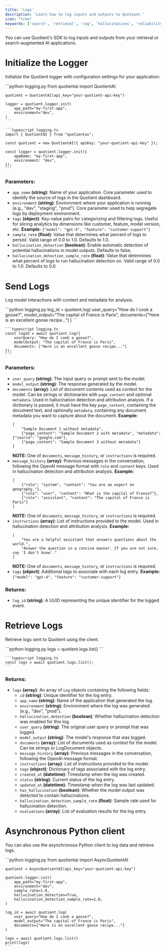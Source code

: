 ```yaml
---
title: 'Logs'
description: 'Learn how to log inputs and outputs to Quotient.'
icon: "tree"
keywords: ['search', 'retrieval', 'rag', 'hallucinations', 'reliability', 'logging']
---
```


You can use Quotient's SDK to log inputs and outputs from your retrieval or search-augmented AI applications.

# Initialize the Logger

Initialize the Quotient logger with configuration settings for your application:

<CodeGroup>
    ```python logging.py
    from quotientai import QuotientAI

    quotient = QuotientAI(api_key="your-quotient-api-key")

    logger = quotient.logger.init(
        app_path="my-first-app",
        environment="dev",
    )
    ```

    ```typescript logging.ts
    import { QuotientAI } from "quotientai";

    const quotient = new QuotientAI({ apiKey: "your-quotient-api-key" });

    const logger = quotient.logger.init({
        appName: "my-first-app",
        environment: "dev",
    });
    ```
</CodeGroup>

### Parameters:

* `app_name` **(string)**: Name of your application. Core parameter used to identify the source of logs in the Quotient dashboard.
* `environment` **(string)**: Environment where your application is running (e.g., "dev", "staging", "prod"). Core parameter used to help segregate logs by deployment environment.
* `tags` **(object)**: Key-value pairs for categorizing and filtering logs. Useful for slicing analytics by dimensions like customer, feature, model version, etc. **Example:** `{"model": "gpt-4", "feature": "customer-support"}`
* `sample_rate` **(float)**: Value that determines what percent of logs to persist. Valid range of 0.0 to 1.0. Defaults to 1.0.
* `hallucination_detection` **(boolean)**: Enable automatic detection of potential hallucinations in model outputs. Defaults to false.
* `hallucination_detection_sample_rate` **(float)**: Value that determines what percent of logs to run hallucination detection on. Valid range of 0.0 to 1.0. Defaults to 0.0.

# Send Logs

Log model interactions with context and metadata for analysis.

<CodeGroup>
    ```python logging.py
    log_id = quotient.log(
        user_query="How do I cook a goose?",
        model_output="The capital of France is Paris",
        documents=["Here is an excellent goose recipe..."]
    )
    ```

    ```typescript logging.ts
    const logId = await quotient.log({
        userQuery: "How do I cook a goose?",
        modelOutput: "The capital of France is Paris",
        documents: ["Here is an excellent goose recipe..."]
    });
    ```
</CodeGroup>

### Parameters:

* `user_query` **(string)**: The input query or prompt sent to the model.
* `model_output` **(string)**: The response generated by the model.
* `documents` **(array)**: List of document contents used as context for the model. Can be strings or dictionaries with `page_content` and optional `metadata`. Used in hallucination detection and attribution analysis. If a dictionary is passed, it must have the key `page_content`, containing the document text, and optionally `metadata`, containing any document metadata you want to capture about the document. **Example:**
    ```
    [
        "Sample Document 1 without metadata",
        {"page_content": "Sample Document 2 with metadata", "metadata": {"source": "google.com"},
        {"page_content": "Sample Document 3 without metadata"}
    ]
    ```
    **NOTE:** One of `documents`, `message_history`, or `instructions` is required.
* `message_history` **(array)**: Previous messages in the conversation, following the OpenAI message format with `role` and `content` keys. Used in hallucination detection and attribution analysis. **Example:**
    ```
    [
        {"role": "system", "content": "You are an expert on geography."},
        {"role": "user", "content": "What is the capital of France?"},
        {"role": "assistant", "content": "The capital of France is Paris"}
    ]
    ```
    **NOTE:** One of `documents`, `message_history`, or `instructions` is required.
* `instructions` **(array)**: List of instructions provided to the model. Used in hallucination detection and attribution analysis. **Example:**
    ```
    [
        "You are a helpful assistant that answers questions about the world.",
        "Answer the question in a concise manner. If you are not sure, say 'I don't know'."
    ]
    ```
    **NOTE:** One of `documents`, `message_history`, or `instructions` is required.
* `tags` **(object)**: Additional tags to associate with each log entry. **Example:** `{"model": "gpt-4", "feature": "customer-support"}`

### Returns:
* `log_id` **(string)**: A UUID representing the unique identifier for the logged event.

# Retrieve Logs

Retrieve logs sent to Quotient using the client.

<CodeGroup>
    ```python logging.py
    logs = quotient.logs.list()
    ```

    ```typescript logging.ts
    const logs = await quotient.logs.list();
    ```
</CodeGroup>

### Returns:
* `logs` **(array)**: An array of `Log` objects containing the following fields:
    * `id` **(string)**: Unique identifier for the log entry.
    * `app_name` **(string)**: Name of the application that generated the log.
    * `environment` **(string)**: Environment where the log was generated (e.g., "dev", "prod").
    * `hallucination_detection` **(boolean)**: Whether hallucination detection was enabled for this log.
    * `user_query` **(string)**: The original user query or prompt that was logged.
    * `model_output` **(string)**: The model's response that was logged.
    * `documents` **(array)**: List of documents used as context for the model. Can be strings or LogDocument objects.
    * `message_history` **(array)**: Previous messages in the conversation, following the OpenAI message format.
    * `instructions` **(array)**: List of instructions provided to the model.
    * `tags` **(object)**: Dictionary of tags associated with the log entry.
    * `created_at` **(datetime)**: Timestamp when the log was created.
    * `status` **(string)**: Current status of the log entry.
    * `updated_at` **(datetime)**: Timestamp when the log was last updated.
    * `has_hallucination` **(boolean)**: Whether the model output was detected to contain hallucinations.
    * `hallucination_detection_sample_rate` **(float)**: Sample rate used for hallucination detection.
    * `evaluations` **(array)**: List of evaluation results for the log entry.

# Asynchronous Python client

You can also use the asynchronous Python client to log data and retrieve logs.

<CodeGroup>
    ```python logging.py
    from quotientai import AsyncQuotientAI

    quotient = AsyncQuotientAI(api_key="your-quotient-api-key")

    quotient.logger.init(
        app_path="my-first-app",
        environment="dev",
        sample_rate=1.0,
        hallucination_detection=True,
        hallucination_detection_sample_rate=1.0,
    )
    
    log_id = await quotient.log(
        user_query="How do I cook a goose?",
        model_output="The capital of France is Paris",
        documents=["Here is an excellent goose recipe..."]
    )

    logs = await quotient.logs.list()
    print(logs)
    ```
</CodeGroup>





